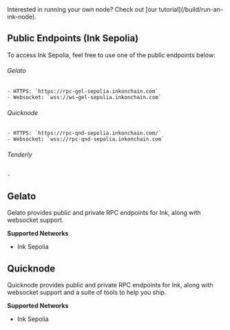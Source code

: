 
<Callout type="info" emoji="ℹ️">
  Interested in running your own node? Check out [our tutorial](/build/run-an-ink-node).
</Callout>

## Public Endpoints (Ink Sepolia)
To access Ink Sepolia, feel free to use one of the public endpoints below:

###### Gelato
    - HTTPS: `https://rpc-gel-sepolia.inkonchain.com`
    - Websocket: `wss://ws-gel-sepolia.inkonchain.com`

###### Quicknode
    - HTTPS: `https://rpc-qnd-sepolia.inkonchain.com/`
    - Websocket: `wss://rpc-qnd-sepolia.inkonchain.com`

###### Tenderly
    -


## Gelato
Gelato provides public and private RPC endpoints for Ink, along with websocket support.

**Supported Networks**
- Ink Sepolia



## Quicknode
Quicknode provides public and private RPC endpoints for Ink, along with websocket support and a suite of tools to help you ship.

**Supported Networks**
- Ink Sepolia

